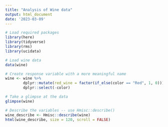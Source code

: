 ```yaml
---
title: "Analysis of Wine data"
output: html_document
date: '2023-03-09'
---
```



```r
# Load required packages
library(here)
library(tidyverse)
library(rms)
library(ucidata)
```

```r
# Load wine data
data(wine)

# Create response variable with a more meaningful name
wine <- wine %>% 
        dplyr::mutate(red_wine = factor(if_else(color == "Red", 1, 0))) %>%
        dplyr::select(-color)

# Take a glimpse at the data
glimpse(wine)

# Describe the variables -- use Hmisc::describe() 
wine_describe <- Hmisc::describe(wine)
html(wine_describe, size = 120, scroll = FALSE)
```